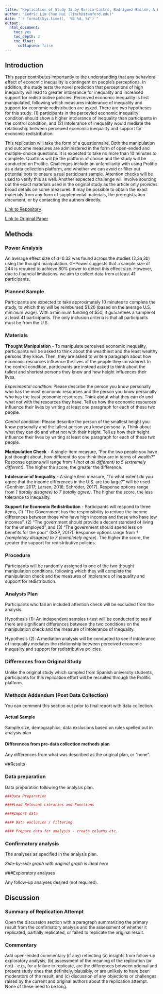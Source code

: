 ```yaml
---
title: "Replication of Study 3a by García-Castro, Rodríguez-Bailón, & Willis (2020, Journal of Experimental Social Psychology)"
author: "Cedric Lim Chun Hui (limch@stanford.edu)"
date: "`r format(Sys.time(), '%B %d, %Y')`"
output:
  html_document:
    toc: yes
    toc_depth: 3
    toc_float:
      collapsed: false
---
```


<!-- Replication reports should all use this template to standardize reporting across projects.  These reports will be public supplementary materials that accompany the summary report(s) of the aggregate results. -->

## Introduction

This paper contributes importantly to the understanding that any behavioral effect of economic inequality is contingent on people's perceptions. In addition, the study tests the novel prediction that perceptions of high inequality will lead to greater intolerance for inequality and increased support for redistributive policies. Perceived economic inequality is first manipulated, following which measures intolerance of inequality and support for economic redistribution are asked. There are two hypotheses for this study: (1) participants in the percevied economic inequality condition should show a higher intolerance of inequality than participants in the control condition, and (2) Intolerance of inequality would mediate the relationship between perceived economic inequality and support for economic redistribution.

This replication will take the form of a questionnaire. Both the manipulation and outcome measures are administered in the form of open-ended and multiple-choice questions. It is expected to take no more than 10 minutes to complete. Qualtrics will be the platform of choice and the study will be conducted on Prolific. Challenges include an unfamiliarity with using Prolific as a data collection platform, and whether we can avoid or filter out potential bots to ensure a real participant sample. Attention checks will be used to verify this as well. Another expected challenge will involve sourcing out the exact materials used in the original study as the article only provides broad details on some measures. It may be possible to obtain the exact materials from any form of supplemental materials, the preregistration document, or by contacting the authors directly.

[Link to Repository](https://github.com/psych251/garciacastro2020)

[Link to Original Paper](https://github.com/psych251/garciacastro2020/blob/main/original_paper/Garc%C3%ADa-Castro%20et%20al.%202020.pdf)

## Methods

### Power Analysis

An average effect size of *d*=0.32 was found across the studies (2,3a,3b) using the thought manipulation. G*Power suggests that a sample size of 244 is required to achieve 80% power to detect this effect size. However, due to financial limitations, we aim to collect data from at least 41 participants.

### Planned Sample

Participants are expected to take approximately 10 minutes to complete the study, to which they will be reimbursed \$1.20 (based on the average U.S. minimum wage). With a minimum funding of \$50, it guarantees a sample of at least 41 participants. The only inclusion criteria is that all participants must be from the U.S.

### Materials

**Thought Manipulation** - To manipulate perceived economic inequality, participants will be asked to think about the wealthiest and the least wealthy persons they know. Then, they are asked to write a paragraph about how economic resources influence the lives of the people they considered. In the control condition, participants are instead asked to think about the tallest and shortest persons they knew and how height influences their lives. 

*Experimental condition*: Please describe the person you know personally who has the most economic resources and the person you know personally who has the least economic resources. Think about what they can do and what not with the resources they have. Tell us how the economic resources influence their lives by writing at least one paragraph for each of these two people. 

*Control condition*: Please describe the person of the smallest height you know personally and the tallest person you know personally. Think about what they can do and what not with their height. Tell us how their height influence their lives by writing at least one paragraph for each of these two people.  

**Manipulation Check** - A single-item measure, "For the two people you have just thought about, how different do you think they are in terms of wealth?" Response options will range from *1 (not at all different) to 5 (extremely different)*. The higher the score, the greater the difference.

**Intolerance of Inequality** - A single item measure, "To what extent do you agree that the income differences in the U.S. are too large?" will be used (Gonthier, 2017; Larsen, 2016; Schröder, 2017). Response options range from *1 (totally disagree) to 7 (totally agree)*. The higher the score, the less tolerance to inequality.

**Support for Economic Redistribution** - Participants will respond to three items, (1) "The Government has the responsibility to reduce the income differences between those who have high incomes and those who have low incomes", (2) "The government should provide a decent standard of living for the unemployed", and (3) "The government should spend less on benefits for the poor" (ISSP, 2017). Response options range from *1 (completely disagree) to 7 (completely agree)*. The higher the score, the greater the support for redistributive policies.

### Procedure	

Participants will be randomly assigned to one of the two thought manipulation conditions, following which they will complete the manipulation check and the measures of intolerance of inequality and support for redistribution.

### Analysis Plan

Participants who fail an included attention check will be excluded from the analysis.

Hypothesis (1): An independent samples t-test will be conducted to see if there are significant differences between the two conditions on the manipulation check and the measure of intolerance of inequality. 

Hypothesis (2): A mediation analysis will be conducted to see if intolerance of inequality mediates the relationship between perceived economic inequality and support for redistributive policies. 

### Differences from Original Study

Unlike the original study which sampled from Spanish university students, participants for this replication effort will be recruited through the Prolific platform. 

### Methods Addendum (Post Data Collection)

You can comment this section out prior to final report with data collection.

#### Actual Sample
  Sample size, demographics, data exclusions based on rules spelled out in analysis plan

#### Differences from pre-data collection methods plan
  Any differences from what was described as the original plan, or “none”.


##Results


### Data preparation

Data preparation following the analysis plan.
	
```r
###Data Preparation

####Load Relevant Libraries and Functions

####Import data

#### Data exclusion / filtering

#### Prepare data for analysis - create columns etc.
```

### Confirmatory analysis

The analyses as specified in the analysis plan.  

*Side-by-side graph with original graph is ideal here*

###Exploratory analyses

Any follow-up analyses desired (not required).  

## Discussion

### Summary of Replication Attempt

Open the discussion section with a paragraph summarizing the primary result from the confirmatory analysis and the assessment of whether it replicated, partially replicated, or failed to replicate the original result.  

### Commentary

Add open-ended commentary (if any) reflecting (a) insights from follow-up exploratory analysis, (b) assessment of the meaning of the replication (or not) - e.g., for a failure to replicate, are the differences between original and present study ones that definitely, plausibly, or are unlikely to have been moderators of the result, and (c) discussion of any objections or challenges raised by the current and original authors about the replication attempt.  None of these need to be long.
